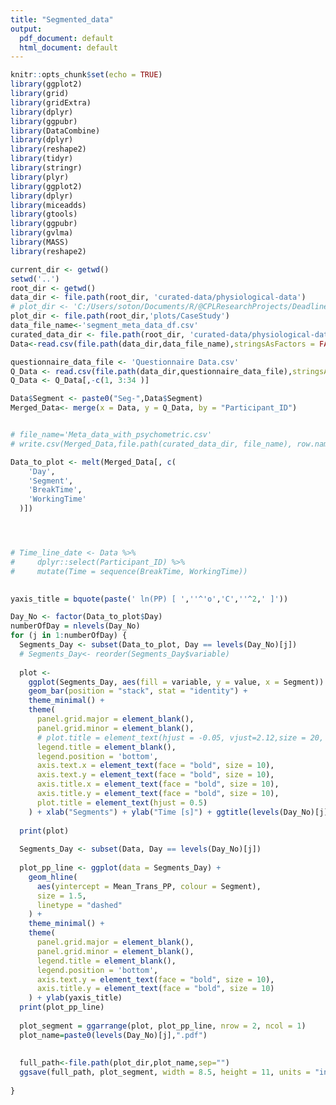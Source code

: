 ```yaml
---
title: "Segmented_data"
output:
  pdf_document: default
  html_document: default
---
```


```r
knitr::opts_chunk$set(echo = TRUE)
library(ggplot2)
library(grid)
library(gridExtra)
library(dplyr)
library(ggpubr)
library(DataCombine)
library(dplyr)
library(reshape2)
library(tidyr)
library(stringr)
library(plyr)
library(ggplot2)
library(dplyr)
library(miceadds)
library(gtools)
library(ggpubr)
library(gvlma)
library(MASS)
library(reshape2)
```

```r

current_dir <- getwd()
setwd('..')
root_dir <- getwd()
data_dir <- file.path(root_dir, 'curated-data/physiological-data')
# plot_dir <- 'C:/Users/soton/Documents/R/@CPLResearchProjects/Deadline-Stress-Work-Patterns-2020/plots/CaseStudy'
plot_dir <- file.path(root_dir,'plots/CaseStudy')
data_file_name<-'segment_meta_data_df.csv'
curated_data_dir <- file.path(root_dir, 'curated-data/physiological-data')
Data<-read.csv(file.path(data_dir,data_file_name),stringsAsFactors = FALSE)

questionnaire_data_file <- 'Questionnaire Data.csv'
Q_Data <- read.csv(file.path(data_dir,questionnaire_data_file),stringsAsFactors = FALSE)
Q_Data <- Q_Data[,-c(1, 3:34 )]


```

```r

Data$Segment <- paste0("Seg-",Data$Segment)
Merged_Data<- merge(x = Data, y = Q_Data, by = "Participant_ID")


# file_name='Meta_data_with_psychometric.csv'
# write.csv(Merged_Data,file.path(curated_data_dir, file_name), row.names = FALSE)

Data_to_plot <- melt(Merged_Data[, c(
    'Day',
    'Segment',
    'BreakTime',
    'WorkingTime'
  )])




# Time_line_date <- Data %>% 
#     dplyr::select(Participant_ID) %>%
#     mutate(Time = sequence(BreakTime, WorkingTime))
  
```

```r

yaxis_title = bquote(paste(' ln(PP) [ ',''^'o','C',''^2,' ]'))

Day_No <- factor(Data_to_plot$Day)
numberOfDay = nlevels(Day_No)
for (j in 1:numberOfDay) {
  Segments_Day <- subset(Data_to_plot, Day == levels(Day_No)[j])
  # Segments_Day<- reorder(Segments_Day$variable)
  
  plot <-
    ggplot(Segments_Day, aes(fill = variable, y = value, x = Segment)) +
    geom_bar(position = "stack", stat = "identity") +
    theme_minimal() +
    theme(
      panel.grid.major = element_blank(),
      panel.grid.minor = element_blank(),
      # plot.title = element_text(hjust = -0.05, vjust=2.12,size = 20, face = "bold", margin=margin(10,0,5,0)),
      legend.title = element_blank(),
      legend.position = 'bottom',
      axis.text.x = element_text(face = "bold", size = 10),
      axis.text.y = element_text(face = "bold", size = 10),
      axis.title.x = element_text(face = "bold", size = 10),
      axis.title.y = element_text(face = "bold", size = 10),
      plot.title = element_text(hjust = 0.5)
    ) + xlab("Segments") + ylab("Time [s]") + ggtitle(levels(Day_No)[j])
  
  print(plot)
  
  Segments_Day <- subset(Data, Day == levels(Day_No)[j])
  
  plot_pp_line <- ggplot(data = Segments_Day) +
    geom_hline(
      aes(yintercept = Mean_Trans_PP, colour = Segment),
      size = 1.5,
      linetype = "dashed"
    ) +
    theme_minimal() +
    theme(
      panel.grid.major = element_blank(),
      panel.grid.minor = element_blank(),
      legend.title = element_blank(),
      legend.position = 'bottom',
      axis.text.y = element_text(face = "bold", size = 10),
      axis.title.y = element_text(face = "bold", size = 10)
    ) + ylab(yaxis_title)
  print(plot_pp_line)
  
  plot_segment = ggarrange(plot, plot_pp_line, nrow = 2, ncol = 1)
  plot_name=paste0(levels(Day_No)[j],".pdf")
  
  
  full_path<-file.path(plot_dir,plot_name,sep="")
  ggsave(full_path, plot_segment, width = 8.5, height = 11, units = "in")
  
}

```

```r

```

